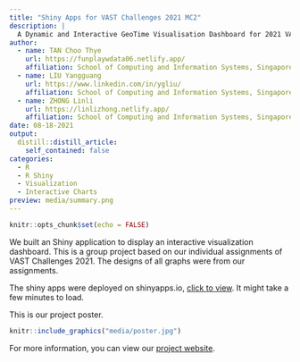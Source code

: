 ```yaml
---
title: "Shiny Apps for VAST Challenges 2021 MC2"
description: |
  A Dynamic and Interactive GeoTime Visualisation Dashboard for 2021 VAST Challenges 2
author:
  - name: TAN Choo Thye
    url: https://funplaywdata06.netlify.app/
    affiliation: School of Computing and Information Systems, Singapore Management University
  - name: LIU Yangguang
    url: https://www.linkedin.com/in/ygliu/
    affiliation: School of Computing and Information Systems, Singapore Management University
  - name: ZHONG Linli
    url: https://linlizhong.netlify.app/
    affiliation: School of Computing and Information Systems, Singapore Management University
date: 08-18-2021
output:
  distill::distill_article:
    self_contained: false
categories:
  - R
  - R Shiny
  - Visualization
  - Interactive Charts
preview: media/summary.png
---
```



```r
knitr::opts_chunk$set(echo = FALSE)
```

We built an Shiny application to display an interactive visualization dashboard. This is a group project based on our individual assignments of VAST Challenges 2021. The designs of all graphs were from our assignments.

The shiny apps were deployed on shinyapps.io, [click to view](https://ygliu.shinyapps.io/vast2021/). It might take a few minutes to load.

This is our project poster.

```r
knitr::include_graphics("media/poster.jpg")
```

For more information, you can view our [project website](https://vast2021.netlify.app/).


